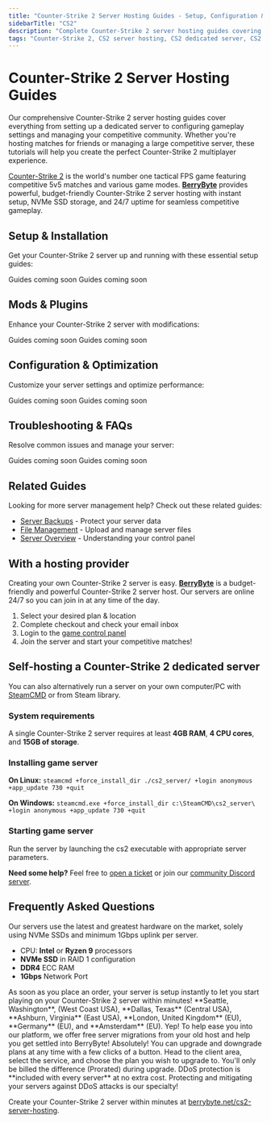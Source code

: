 ```yaml
---
title: "Counter-Strike 2 Server Hosting Guides - Setup, Configuration & Match Management"
sidebarTitle: "CS2"
description: "Complete Counter-Strike 2 server hosting guides covering dedicated server setup, configuration settings, plugin management, and troubleshooting for the tactical FPS game."
tags: "Counter-Strike 2, CS2 server hosting, CS2 dedicated server, CS2 multiplayer, tactical FPS"
---
```


# Counter-Strike 2 Server Hosting Guides

Our comprehensive Counter-Strike 2 server hosting guides cover everything from setting up a dedicated server to configuring gameplay settings and managing your competitive community. Whether you're hosting matches for friends or managing a large competitive server, these tutorials will help you create the perfect Counter-Strike 2 multiplayer experience.

[Counter-Strike 2](https://store.steampowered.com/app/730/CounterStrike_2/) is the world's number one tactical FPS game featuring competitive 5v5 matches and various game modes. **[BerryByte](https://berrybyte.net/cs2-server-hosting)** provides powerful, budget-friendly Counter-Strike 2 server hosting with instant setup, NVMe SSD storage, and 24/7 uptime for seamless competitive gameplay.

## Setup & Installation

Get your Counter-Strike 2 server up and running with these essential setup guides:

<CardGroup cols={2}>
  <Card title="Server Setup" href="#" icon="server">
    Guides coming soon
  </Card>
  <Card title="Join Your Server" href="#" icon="users">
    Guides coming soon
  </Card>
</CardGroup>

## Mods & Plugins

Enhance your Counter-Strike 2 server with modifications:

<CardGroup cols={2}>
  <Card title="Installing Plugins" href="#" icon="puzzle-piece">
    Guides coming soon
  </Card>
  <Card title="Popular Server Plugins" href="#" icon="target">
    Guides coming soon
  </Card>
</CardGroup>

## Configuration & Optimization

Customize your server settings and optimize performance:

<CardGroup cols={2}>
  <Card title="Server Configuration" href="#" icon="settings">
    Guides coming soon
  </Card>
  <Card title="Performance Optimization" href="#" icon="gauge">
    Guides coming soon
  </Card>
</CardGroup>

## Troubleshooting & FAQs

Resolve common issues and manage your server:

<CardGroup cols={2}>
  <Card title="Admin Commands" href="#" icon="terminal">
    Guides coming soon
  </Card>
  <Card title="Common Server Issues" href="#" icon="wrench">
    Guides coming soon
  </Card>
</CardGroup>

## Related Guides

Looking for more server management help? Check out these related guides:

- [Server Backups](/panel/backups) - Protect your server data
- [File Management](/panel/importing-files) - Upload and manage server files
- [Server Overview](/panel/overview) - Understanding your control panel

## With a hosting provider
Creating your own Counter-Strike 2 server is easy. **[BerryByte](https://berrybyte.net/cs2-server-hosting)** is a budget-friendly and powerful Counter-Strike 2 server host. Our servers are online 24/7 so you can join in at any time of the day.

1. Select your desired plan & location
2. Complete checkout and check your email inbox
3. Login to the [game control panel](https://game.berrybyte.net)
4. Join the server and start your competitive matches!

## Self-hosting a Counter-Strike 2 dedicated server

You can also alternatively run a server on your own computer/PC with [SteamCMD](https://developer.valvesoftware.com/wiki/SteamCMD) or from Steam library.

### System requirements

A single Counter-Strike 2 server requires at least **4GB RAM**, **4 CPU cores**, and **15GB of storage**.

### Installing game server

**On Linux:**
`steamcmd +force_install_dir ./cs2_server/ +login anonymous +app_update 730 +quit`

**On Windows:**
`steamcmd.exe +force_install_dir c:\SteamCMD\cs2_server\ +login anonymous +app_update 730 +quit`

### Starting game server

Run the server by launching the cs2 executable with appropriate server parameters.

**Need some help?** Feel free to [open a ticket](https://berrybyte.net/support) or join our [community Discord server](https://berrybyte.net/discord).

## Frequently Asked Questions

<AccordionGroup>

<Accordion title="What are the specs on the servers?">
Our servers use the latest and greatest hardware on the market, solely using NVMe SSDs and minimum 1Gbps uplink per server.

- CPU: **Intel** or **Ryzen 9** processors
- **NVMe SSD** in RAID 1 configuration
- **DDR4** ECC RAM
- **1Gbps** Network Port
</Accordion>

<Accordion title="How long does setup take?">
As soon as you place an order, your server is setup instantly to let you start playing on your Counter-Strike 2 server within minutes!
</Accordion>

<Accordion title="What locations are the servers in?">
**Seattle, Washington**, (West Coast USA), **Dallas, Texas** (Central USA), **Ashburn, Virginia** (East USA), **London, United Kingdom** (EU), **Germany** (EU), and **Amsterdam** (EU).
</Accordion>

<Accordion title="Can I migrate my existing server to BerryByte?">
Yep! To help ease you into our platform, we offer free server migrations from your old host and help you get settled into BerryByte!
</Accordion>

<Accordion title="Can I upgrade/downgrade my server later on?">
Absolutely! You can upgrade and downgrade plans at any time with a few clicks of a button. Head to the client area, select the service, and choose the plan you wish to upgrade to. You'll only be billed the difference (Prorated) during upgrade.
</Accordion>

<Accordion title="Are the servers DDoS protected?">
DDoS protection is **included with every server** at no extra cost. Protecting and mitigating your servers against DDoS attacks is our specialty!
</Accordion>

</AccordionGroup>

Create your Counter-Strike 2 server within minutes at [berrybyte.net/cs2-server-hosting](https://berrybyte.net/cs2-server-hosting).